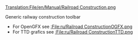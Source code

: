 [[Translation:File/en/Manual/Railroad Construction.png]]

Generic railway construction toolbar
*For OpenGFX see [[:File:ru/Railroad ConstructionOGFX.png]]
*For TTD grafics see [[:File:ru/Railroad ConstructionTTD.png]]